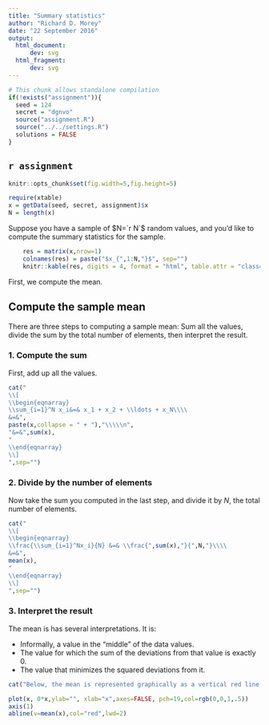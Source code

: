 ```yaml
---
title: "Summary statistics"
author: "Richard D. Morey"
date: "22 September 2016"
output:
  html_document:
      dev: svg
  html_fragment:
      dev: svg
---
```


```r
# This chunk allows standalone compilation
if(!exists("assignment")){
  seed = 124
  secret = "dgnvo"
  source("assignment.R")
  source("../../settings.R")
  solutions = FALSE
}

```

`r assignment`
-----

```r
knitr::opts_chunk$set(fig.width=5,fig.height=5)

require(xtable)
x = getData(seed, secret, assignment)$x
N = length(x)

```


Suppose you have a sample of $N=`r N`$ random values, and you'd like to compute the summary statistics for the sample.

```r
    res = matrix(x,nrow=1)
    colnames(res) = paste("$x_{",1:N,"}$", sep="")
    knitr::kable(res, digits = 4, format = "html", table.attr = "class=\"anovatab\"")
```

First, we compute the mean.

## Compute the sample mean

There are three steps to computing a sample mean: Sum all the values, divide the sum by the total number of elements, then interpret the result.

### 1. Compute the sum

First, add up all the values.

```r
cat("
\\[
\\begin{eqnarray}
\\sum_{i=1}^N x_i&=& x_1 + x_2 + \\ldots + x_N\\\\
&=&",
paste(x,collapse = " + "),"\\\\\n",
"&=&",sum(x),
"
\\end{eqnarray}
\\]
",sep="")
```

### 2. Divide by the number of elements

Now take the sum you computed in the last step, and divide it by $N$, the total number of elements.

```r
cat("
\\[
\\begin{eqnarray}
\\frac{\\sum_{i=1}^Nx_i}{N} &=& \\frac{",sum(x),"}{",N,"}\\\\
&=&",
mean(x),
"
\\end{eqnarray}
\\]
",sep="")
```

### 3. Interpret the result

The mean is has several interpretations. It is:

* Informally, a value in the "middle" of the data values.
* The value for which the sum of the deviations from that value is exactly 0.
* The value that minimizes the squared deviations from it.


```r
cat("Below, the mean is represented graphically as a vertical red line with the data points in blue.")
```


```r
plot(x, 0*x,ylab="", xlab="x",axes=FALSE, pch=19,col=rgb(0,0,1,.5))
axis(1)
abline(v=mean(x),col="red",lwd=2)
```
